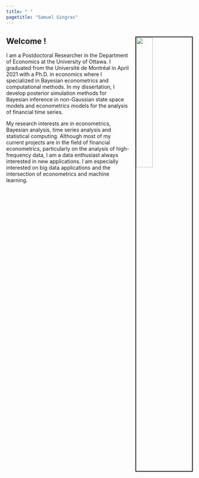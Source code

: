 ```yaml
---
title: " "
pagetitle: "Samuel Gingras"
---
```


<link rel="stylesheet" href="styles.css" type= "text/css">
<link rel="stylesheet" href="site_libs/academicons-1.9.1/css/academicons.min.css"/>

<img src="images/front.jpg" style="width:30%; border:2px solid; margin-left:15px; margin-top:15px" align="right">

## Welcome !

I am a Postdoctoral Researcher in the Department of Economics at the University of Ottawa.
I graduated from the Université de Montréal in April 2021 with a Ph.D. in economics where I specialized in Bayesian econometrics and computational methods.
In my dissertation, I develop posterior simulation methods for Bayesian inference in non-Gaussian state space models and econometrics models for the analysis of financial time series.


My research interests are in econometrics, Bayesian analysis, time series analysis and statistical computing.
Although most of my current projects are in the field of financial econometrics, particularly on the analysis of high-frequency data, I am a data enthusiast always interested in new applications.
I am especially interested on big data applications and the intersection of econometrics and machine learning.


<!-- My full CV is available [here](docs/samuel-gingras-cv.pdf).  -->
